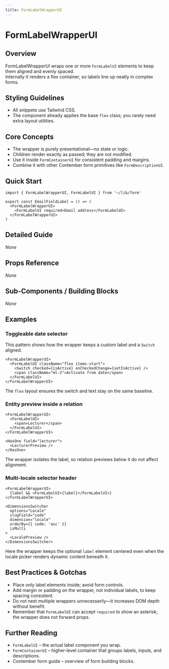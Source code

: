 ```yaml
---
title: FormLabelWrapperUI
---
```


<!-- Edited by human: false -->
<!-- Examples count: 11 -->
<!-- Source examples: 1 -->
<!-- Playground examples: 0 -->
<!-- External examples: 10 -->
<!-- Import examples: 5 -->

# FormLabelWrapperUI

## Overview
FormLabelWrapperUI wraps one or more `FormLabelUI` elements to keep them aligned and evenly spaced.  
Internally it renders a flex container, so labels line up neatly in complex forms.

## Styling Guidelines
* All snippets use Tailwind CSS.  
* The component already applies the base `flex` class; you rarely need extra layout utilities.

## Core Concepts
* The wrapper is purely presentational—no state or logic.  
* Children render exactly as passed; they are not modified.  
* Use it inside `FormContainerUI` for consistent padding and margins.  
* Combine it with other Contember form primitives like `FormDescriptionUI`.

## Quick Start
```tsx
import { FormLabelWrapperUI, FormLabelUI } from '~/lib/form'

export const EmailFieldLabel = () => (
  <FormLabelWrapperUI>
    <FormLabelUI required>Email address</FormLabelUI>
  </FormLabelWrapperUI>
)
```

## Detailed Guide
_None_

## Props Reference
_None_

## Sub-Components / Building Blocks
_None_

## Examples

### Toggleable date selector
This pattern shows how the wrapper keeps a custom label and a `Switch` aligned.
```tsx
<FormLabelWrapperUI>
  <FormLabelUI className="flex items-start">
    <Switch checked={isActive} onCheckedChange={setIsActive} />
    <span className="ml-2">Activate from date</span>
  </FormLabelUI>
</FormLabelWrapperUI>
```
The `flex` layout ensures the switch and text stay on the same baseline.

### Entity preview inside a relation
```tsx
<FormLabelWrapperUI>
  <FormLabelUI>
    <span>Lecturer</span>
  </FormLabelUI>
</FormLabelWrapperUI>

<HasOne field="lecturer">
  <LecturerPreview />
</HasOne>
```
The wrapper isolates the label, so relation previews below it do not affect alignment.

### Multi-locale selector header
```tsx
<FormLabelWrapperUI>
  {label && <FormLabelUI>{label}</FormLabelUI>}
</FormLabelWrapperUI>

<DimensionsSwitcher
  options="Locale"
  slugField="code"
  dimension="locale"
  orderBy={{ code: 'asc' }}
  isMulti
>
  <LocalePreview />
</DimensionsSwitcher>
```
Here the wrapper keeps the optional `label` element centered even when the locale picker renders dynamic content beneath it.

## Best Practices & Gotchas
* Place only label elements inside; avoid form controls.  
* Add margin or padding on the wrapper, not individual labels, to keep spacing consistent.  
* Do not nest multiple wrappers unnecessarily—it increases DOM depth without benefit.  
* Remember that `FormLabelUI` can accept `required` to show an asterisk; the wrapper does not forward props.

## Further Reading
* `FormLabelUI` – the actual label component you wrap.  
* `FormContainerUI` – higher-level container that groups labels, inputs, and descriptions.  
* Contember form guide – overview of form building blocks.

<!-- End of Generated Documentation -->
